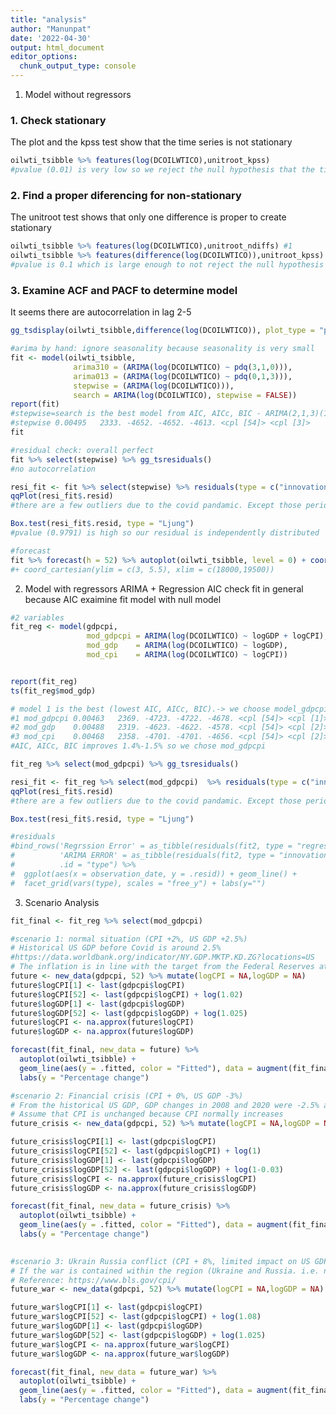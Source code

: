 ---
title: "analysis"
author: "Manunpat"
date: '2022-04-30'
output: html_document
editor_options: 
  chunk_output_type: console
---

1. Model without regressors

### 1. Check stationary
The plot and the kpss test show that the time series is not stationary
```{r}
oilwti_tsibble %>% features(log(DCOILWTICO),unitroot_kpss) 
#pvalue (0.01) is very low so we reject the null hypothesis that the time series is stationary
```
### 2. Find a proper diferencing for non-stationary
The unitroot test shows that only one difference is proper to create stationary
```{r, echo = FALSE, message = FALSE, warning=FALSE}
oilwti_tsibble %>% features(log(DCOILWTICO),unitroot_ndiffs) #1
oilwti_tsibble %>% features(difference(log(DCOILWTICO)),unitroot_kpss)
#pvalue is 0.1 which is large enough to not reject the null hypothesis
```
### 3. Examine ACF and PACF to determine model
It seems there are autocorrelation in lag 2-5 
```{r, echo = FALSE, message = FALSE, warning=FALSE}
gg_tsdisplay(oilwti_tsibble,difference(log(DCOILWTICO)), plot_type = "partial")
```

```{r echo=FALSE, message=FALSE, warning=FALSE}
#arima by hand: ignore seasonality because seasonality is very small
fit <- model(oilwti_tsibble,
              arima310 = (ARIMA(log(DCOILWTICO) ~ pdq(3,1,0))),
              arima013 = (ARIMA(log(DCOILWTICO) ~ pdq(0,1,3))),
              stepwise = (ARIMA(log(DCOILWTICO))),
              search = ARIMA(log(DCOILWTICO), stepwise = FALSE))
report(fit)
#stepwise=search is the best model from AIC, AICc, BIC - ARIMA(2,1,3)(1,0,0)[52]
#stepwise 0.00495   2333. -4652. -4652. -4613. <cpl [54]> <cpl [3]>
fit

#residual check: overall perfect
fit %>% select(stepwise) %>% gg_tsresiduals()
#no autocorrelation

resi_fit <- fit %>% select(stepwise) %>% residuals(type = c("innovation"))
qqPlot(resi_fit$.resid)
#there are a few outliers due to the covid pandamic. Except those periods the residuals are almost normal distributed. 

Box.test(resi_fit$.resid, type = "Ljung")
#pvalue (0.9791) is high so our residual is independently distributed

#forecast
fit %>% forecast(h = 52) %>% autoplot(oilwti_tsibble, level = 0) + coord_cartesian(ylim = c(90, 120))
#+ coord_cartesian(ylim = c(3, 5.5), xlim = c(18000,19500))
```

2. Model with regressors
ARIMA + Regression
AIC check fit in general because AIC exaimine fit model with null model
```{r echo=FALSE, message=FALSE, warning=FALSE}
#2 variables
fit_reg <- model(gdpcpi,
                 mod_gdpcpi = ARIMA(log(DCOILWTICO) ~ logGDP + logCPI),
                 mod_gdp    = ARIMA(log(DCOILWTICO) ~ logGDP),
                 mod_cpi    = ARIMA(log(DCOILWTICO) ~ logCPI))


report(fit_reg) 
ts(fit_reg$mod_gdp)

# model 1 is the best (lowest AIC, AICc, BIC).-> we choose model_gdpcpi for a scenario analysis
#1 mod_gdpcpi 0.00463   2369. -4723. -4722. -4678. <cpl [54]> <cpl [1]>
#2 mod_gdp    0.00488   2319. -4623. -4622. -4578. <cpl [54]> <cpl [2]>
#3 mod_cpi    0.00468   2358. -4701. -4701. -4656. <cpl [54]> <cpl [2]>
#AIC, AICc, BIC improves 1.4%-1.5% so we chose mod_gdpcpi

fit_reg %>% select(mod_gdpcpi) %>% gg_tsresiduals()

resi_fit <- fit_reg %>% select(mod_gdpcpi)  %>% residuals(type = c("innovation"))
qqPlot(resi_fit$.resid)
#there are a few outliers due to the covid pandamic. Except those periods the residuals are almost normal distributed. 

Box.test(resi_fit$.resid, type = "Ljung")

#residuals
#bind_rows('Regrssion Error' = as_tibble(residuals(fit2, type = "regression")),
#          'ARIMA ERROR' = as_tibble(residuals(fit2, type = "innovation")), 
#          .id = "type") %>%
#  ggplot(aes(x = observation_date, y = .resid)) + geom_line() + 
#  facet_grid(vars(type), scales = "free_y") + labs(y="")
```

3. Scenario Analysis
```{r echo=FALSE, message=FALSE, warning=FALSE}

fit_final <- fit_reg %>% select(mod_gdpcpi) 

#scenario 1: normal situation (CPI +2%, US GDP +2.5%)
# Historical US GDP before Covid is around 2.5%
#https://data.worldbank.org/indicator/NY.GDP.MKTP.KD.ZG?locations=US
# The inflation is in line with the target from the Federal Reserves at 2%
future <- new_data(gdpcpi, 52) %>% mutate(logCPI = NA,logGDP = NA)
future$logCPI[1] <- last(gdpcpi$logCPI)
future$logCPI[52] <- last(gdpcpi$logCPI) + log(1.02)
future$logGDP[1] <- last(gdpcpi$logGDP)
future$logGDP[52] <- last(gdpcpi$logGDP) + log(1.025)
future$logCPI <- na.approx(future$logCPI)
future$logGDP <- na.approx(future$logGDP)

forecast(fit_final, new_data = future) %>%
  autoplot(oilwti_tsibble) + 
  geom_line(aes(y = .fitted, color = "Fitted"), data = augment(fit_final))
  labs(y = "Percentage change")  

#scenario 2: Financial crisis (CPI + 0%, US GDP -3%) 
# From the historical US GDP, GDP changes in 2008 and 2020 were -2.5% and -3.4%.
# Assume that CPI is unchanged because CPI normally increases
future_crisis <- new_data(gdpcpi, 52) %>% mutate(logCPI = NA,logGDP = NA)

future_crisis$logCPI[1] <- last(gdpcpi$logCPI)
future_crisis$logCPI[52] <- last(gdpcpi$logCPI) + log(1)
future_crisis$logGDP[1] <- last(gdpcpi$logGDP)
future_crisis$logGDP[52] <- last(gdpcpi$logGDP) + log(1-0.03)
future_crisis$logCPI <- na.approx(future_crisis$logCPI)
future_crisis$logGDP <- na.approx(future_crisis$logGDP)  

forecast(fit_final, new_data = future_crisis) %>%
  autoplot(oilwti_tsibble) + 
  geom_line(aes(y = .fitted, color = "Fitted"), data = augment(fit_final))
  labs(y = "Percentage change")

  
#scenario 3: Ukrain Russia conflict (CPI + 8%, limited impact on US GDP) 
# If the war is contained within the region (Ukraine and Russia. i.e. no war escalation to the other regions), the impact on US economy is limited
# Reference: https://www.bls.gov/cpi/
future_war <- new_data(gdpcpi, 52) %>% mutate(logCPI = NA,logGDP = NA)

future_war$logCPI[1] <- last(gdpcpi$logCPI)
future_war$logCPI[52] <- last(gdpcpi$logCPI) + log(1.08)
future_war$logGDP[1] <- last(gdpcpi$logGDP)
future_war$logGDP[52] <- last(gdpcpi$logGDP) + log(1.025)
future_war$logCPI <- na.approx(future_war$logCPI)
future_war$logGDP <- na.approx(future_war$logGDP)

forecast(fit_final, new_data = future_war) %>%
  autoplot(oilwti_tsibble) + 
  geom_line(aes(y = .fitted, color = "Fitted"), data = augment(fit_final))
  labs(y = "Percentage change")

```  



